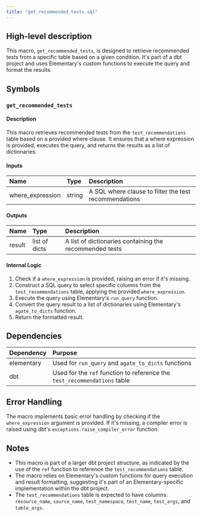 ```yaml
---
title: "get_recommended_tests.sql"
---
```


## High-level description
This macro, `get_recommended_tests`, is designed to retrieve recommended tests from a specific table based on a given condition. It's part of a dbt project and uses Elementary's custom functions to execute the query and format the results.

## Symbols

### `get_recommended_tests`
#### Description
This macro retrieves recommended tests from the `test_recommendations` table based on a provided where clause. It ensures that a where expression is provided, executes the query, and returns the results as a list of dictionaries.

#### Inputs
| Name | Type | Description |
|:-----|:-----|:------------|
| where_expression | string | A SQL where clause to filter the test recommendations |

#### Outputs
| Name | Type | Description |
|:-----|:-----|:------------|
| result | list of dicts | A list of dictionaries containing the recommended tests |

#### Internal Logic
1. Check if a `where_expression` is provided, raising an error if it's missing.
2. Construct a SQL query to select specific columns from the `test_recommendations` table, applying the provided `where_expression`.
3. Execute the query using Elementary's `run_query` function.
4. Convert the query result to a list of dictionaries using Elementary's `agate_to_dicts` function.
5. Return the formatted result.

## Dependencies
| Dependency | Purpose |
|:-----------|:--------|
| elementary | Used for `run_query` and `agate_to_dicts` functions |
| dbt | Used for the `ref` function to reference the `test_recommendations` table |

## Error Handling
The macro implements basic error handling by checking if the `where_expression` argument is provided. If it's missing, a compiler error is raised using dbt's `exceptions.raise_compiler_error` function.

## Notes
- This macro is part of a larger dbt project structure, as indicated by the use of the `ref` function to reference the `test_recommendations` table.
- The macro relies on Elementary's custom functions for query execution and result formatting, suggesting it's part of an Elementary-specific implementation within the dbt project.
- The `test_recommendations` table is expected to have columns: `resource_name`, `source_name`, `test_namespace`, `test_name`, `test_args`, and `table_args`.